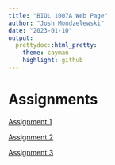```yaml
---
title: "BIOL 1007A Web Page"
author: "Josh Mondzelewski"
date: "2023-01-10"
output: 
  prettydoc::html_pretty:
    theme: cayman
    highlight: github
---
```

# **Assignments**  
  
[Assignment 1](Assignment1.html)

[Assignment 2](Assignment2.html)

[Assignment 3](Assignment3.html)
